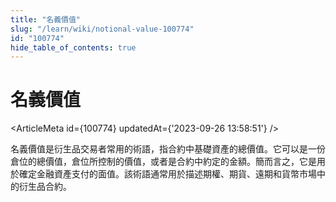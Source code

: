 ```yaml
---
title: "名義價值"
slug: "/learn/wiki/notional-value-100774"
id: "100774"
hide_table_of_contents: true
---
```



# 名義價值

<ArticleMeta id={100774} updatedAt={'2023-09-26 13:58:51'} />
<div className='border-solid border-b border-t-0 my-4 border-[var(--ifm-color-gray-300)]' />

名義價值是衍生品交易者常用的術語，指合約中基礎資產的總價值。它可以是一份倉位的總價值，倉位所控制的價值，或者是合約中約定的金額。簡而言之，它是用於確定金融資產支付的面值。該術語通常用於描述期權、期貨、遠期和貨幣市場中的衍生品合約。
